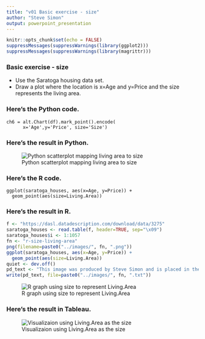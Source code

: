 ```yaml
---
title: "v01 Basic exercise - size"
author: "Steve Simon"
output: powerpoint_presentation
---
```


```r
knitr::opts_chunk$set(echo = FALSE)
suppressMessages(suppressWarnings(library(ggplot2)))
suppressMessages(suppressWarnings(library(magrittr)))
```

### Basic exercise - size

+ Use the Saratoga housing data set.
+ Draw a plot where the location is x=Age and y=Price and the size represents the living area.

### Here's the Python code.

```{}
ch6 = alt.Chart(df).mark_point().encode(
      x='Age',y='Price', size='Size')
```


### Here's the result in Python.

![Python scatterplot mapping living area to size](../images/altair-basic-exercise-size.png)

### Here's the R code.

```{}
ggplot(saratoga_houses, aes(x=Age, y=Price)) + 
  geom_point(aes(size=Living.Area))
```

### Here's the result in R.

```r
f <- "https://dasl.datadescription.com/download/data/3275"
saratoga_houses <- read.table(f, header=TRUE, sep="\x09")
saratoga_houses$i <- 1:1057
fn <- "r-size-living-area"
png(filename=paste0("../images/", fn, ".png"))
ggplot(saratoga_houses, aes(x=Age, y=Price)) + 
  geom_point(aes(size=Living.Area))
quiet <- dev.off()
pd_text <- "This image was produced by Steve Simon and is placed in the public domain. You are welcome to use this image any way you see fit. An acknowledgement would be appreciated, but is not required."
write(pd_text, file=paste0("../images/", fn, ".txt"))
```

![R graph using size to represent Living.Area](../images/r-size-living-area.png)

### Here's the result in Tableau.

![Visualizaion using Living.Area as the size](../images/tableau-size-living-area.png)

